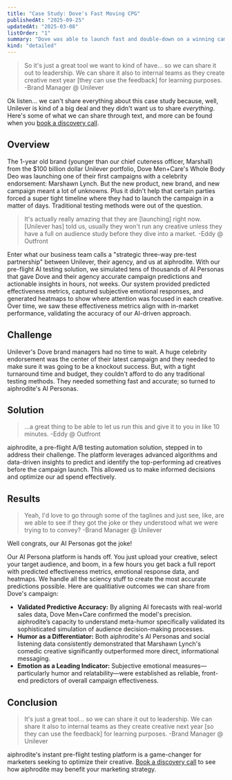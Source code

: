 ```yaml
---
title: "Case Study: Dove's Fast Moving CPG"
publishedAt: "2025-09-25"
updatedAt: "2025-03-08"
listOrder: "1"
summary: "Dove was able to launch fast and double-down on a winning campaign using aiphrodite.ai's visual pre-testing"
kind: "detailed"
---
```


> So it's just a great tool we want to kind of have... so we can share it out to leadership. We can share it also to internal teams as they create  creative next year [they can use the feedback] for learning purposes. -Brand Manager @ Unilever



Ok listen... we can't share everything about this case study because, well, Unilever is kind of a big deal and they didn't want us to share *everything*. Here's some of what we can share through text, and more can be found when you [book a discovery call](https://calendly.com/aiphrodite/discover).

## Overview

The 1-year old brand (younger than our chief cuteness officer, Marshall) from the $100 billion dollar Unilever portfolio, Dove Men+Care's Whole Body Deo was launching one of their first campaigns with a celebrity endorsement: Marshawn Lynch. But the new product, new brand, and new campaign meant a lot of unknowns. Plus it didn't help that certain parties forced a super tight timeline where they had to launch the campaign in a matter of days. Traditional testing methods were out of the question.

> It's actually really amazing that they are [launching] right now. [Unilever has] told us, usually they won't run any creative unless they have a full on audience study before they dive into a market. -Eddy @ Outfront

Enter what our business team calls a "strategic three-way pre-test partnership" between Unilever, their agency, and us at aiphrodite. With our pre-flight AI testing solution, we simulated tens of thousands of AI Personas that gave Dove and their agency accurate campaign predictions and actionable insights in hours, not weeks. Our system provided predicted effectiveness metrics, captured subjective emotional responses, and generated heatmaps to show where attention was focused in each creative. Over time, we saw these effectiveness metrics align with in-market performance, validating the accuracy of our AI-driven approach.

## Challenge

Unilever's Dove brand managers had no time to wait. A huge celebrity endorsement was the center of their latest campaign and they needed to make sure it was going to be a knockout success. But, with a tight turnaround time and budget, they couldn't afford to do any traditional testing methods. They needed something fast and accurate; so turned to aiphrodite's AI Personas.

## Solution

> ...a great thing to be able to let us run this and give it to you in like 10 minutes. -Eddy @ Outfront

aiphrodite, a pre-flight A/B testing automation solution, stepped in to address their challenge. The platform leverages advanced algorithms and data-driven insights to predict and identify the top-performing ad creatives before the campaign launch. This allowed us to make informed decisions and optimize our ad spend effectively.

## Results

> Yeah, I'd love to go through some of the taglines and just see, like, are we able to see if they got the joke or they understood what we were trying to to convey? -Brand Manager @ Unilever

Well congrats, our AI Personas got the joke!

Our AI Persona platform is hands off. You just upload your creative, select your target audience, and boom, in a few hours you get back a full report with predicted effectiveness metrics, emotional response data, and heatmaps. We handle all the sciency stuff to create the most accurate predictions possible. Here are qualitiative outcomes we can share from Dove's campaign:

- **Validated Predictive Accuracy:** By aligning AI forecasts with real-world sales data, Dove Men+Care confirmed the model's precision. aiphrodite’s capacity to understand meta-humor specifically validated its sophisticated simulation of audience decision-making processes.
- **Humor as a Differentiator:** Both aiphrodite's AI Personas and social listening data consistently demonstrated that Marshawn Lynch's comedic creative significantly outperformed more direct, informational messaging.
- **Emotion as a Leading Indicator:** Subjective emotional measures—particularly humor and relatability—were established as reliable, front-end predictors of overall campaign effectiveness.

## Conclusion

> It's just a great tool... so we can share it out to leadership. We can share it also to internal teams as they create creative next year [so they can use the feedback] for learning purposes. -Brand Manager @ Unilever

aiphrodite's instant pre-flight testing platform is a game-changer for marketers seeking to optimize their creative. [Book a discovery call](https://calendly.com/aiphrodite/discover) to see how aiphrodite may benefit your marketing strategy.